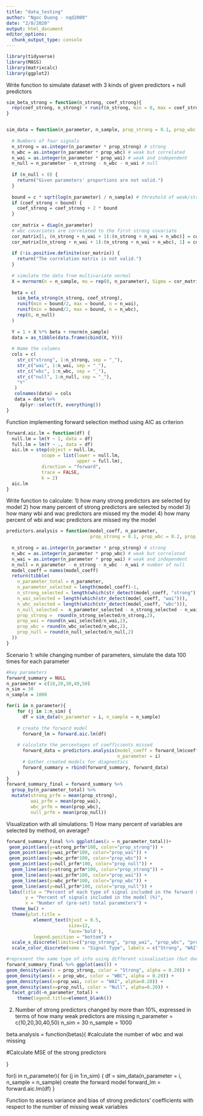 ```yaml
---
title: "data_testing"
author: "Ngoc Duong - nqd2000"
date: "2/8/2020"
output: html_document
editor_options: 
  chunk_output_type: console
---
```


```r
library(tidyverse)
library(MASS)
library(matrixcalc)
library(ggplot2)
```

Write function to simulate dataset with 3 kinds of given predictors + null predictors
```r
sim_beta_strong = function(n_strong, coef_strong){
  rep(coef_strong, n_strong) + runif(n_strong, min = 0, max = coef_strong)
}


sim_data = function(n_parameter, n_sample, prop_strong = 0.1, prop_wbc = 0.2, prop_wai = 0.2, c = 1, cor = 0.30, coef_strong = 10) {
  
  # Numbers of four signals
  n_strong = as.integer(n_parameter * prop_strong) # strong
  n_wbc = as.integer(n_parameter * prop_wbc) # weak but correlated
  n_wai = as.integer(n_parameter * prop_wai) # weak and independent
  n_null = n_parameter - n_strong - n_wbc - n_wai # null
    
  if (n_null < 0) {
    return("Given parameters' proportions are not valid.")
  }
  
  bound = c * sqrt(log(n_parameter) / n_sample) # threshold of weak/strong, the default is 0.14
  if (coef_strong < bound) {
    coef_strong = coef_strong + 2 * bound
  }
  
  cor_matrix = diag(n_parameter)
  # wbc covariates are correlated to the first strong covariate
  cor_matrix[1, (n_strong + n_wai + 1):(n_strong + n_wai + n_wbc)] = cor
  cor_matrix[(n_strong + n_wai + 1):(n_strong + n_wai + n_wbc), 1] = cor
  
  if (!is.positive.definite(cor_matrix)) {
    return("The correlation matrix is not valid.")
  }
  
  # simulate the data from multivariate normal
  X = mvrnorm(n = n_sample, mu = rep(0, n_parameter), Sigma = cor_matrix) # var = 1, correlation = covariance
  
  beta = c(
    sim_beta_strong(n_strong, coef_strong),
    runif(min = bound/2, max = bound, n = n_wai), 
    runif(min = bound/2, max = bound, n = n_wbc),
    rep(0, n_null) 
  )
  
  Y = 1 + X %*% beta + rnorm(n_sample)
  data = as_tibble(data.frame(cbind(X, Y)))
  
  # Name the columns
  cols = c(
    str_c("strong", 1:n_strong, sep = "_"),
    str_c("wai", 1:n_wai, sep = "_"),
    str_c("wbc", 1:n_wbc, sep = "_"),
    str_c("null", 1:n_null, sep = "_"),
    "Y"
   )
   colnames(data) = cols
   data = data %>% 
     dplyr::select(Y, everything())
}

```

Function implementing forward selection method using AIC as criterion
```r
forward.aic.lm = function(df) {
  null.lm = lm(Y ~ 1, data = df)
  full.lm = lm(Y ~ ., data = df)
  aic.lm = step(object = null.lm,
             scope = list(lower = null.lm, 
                          upper = full.lm), 
             direction = "forward",
             trace = FALSE, 
             k = 2)
  aic.lm
}
```


Write function to calculate:
1) how many strong predictors are selected by model
2) how many percent of strong predictors are selected by model
3) how many wbi and wac predictors are missed my the model 
4) how many percent of wbi and wac predictors are missed my the model 

```r
predictors.analysis = function(model_coeff, n_parameter,
                               prop_strong = 0.1, prop_wbc = 0.2, prop_wai = 0.2) {
  
  n_strong = as.integer(n_parameter * prop_strong) # strong
  n_wbc = as.integer(n_parameter * prop_wbc) # weak but correlated
  n_wai = as.integer(n_parameter * prop_wai) # weak and independent
  n_null = n_parameter - n_strong - n_wbc - n_wai # number of null
  model_coeff = names(model_coeff)
  return(tibble(
    n_parameter_total = n_parameter,
    n_parameter_selected = length(model_coeff)-1,
    n_strong_selected = length(which(str_detect(model_coeff, "strong"))),
    n_wai_selected = length(which(str_detect(model_coeff, "wai"))),
    n_wbc_selected = length(which(str_detect(model_coeff, "wbc"))),
    n_null_selected =  n_parameter_selected - n_strong_selected - n_wai_selected - n_wbc_selected,
    prop_strong =  round(n_strong_selected/n_strong,2),
    prop_wai = round(n_wai_selected/n_wai,2),
    prop_wbc = round(n_wbc_selected/n_wbc,2),
    prop_null = round(n_null_selected/n_null,2)
  ))
}

```




Scenario 1: while changing number of parameters, simulate the data 100 times for each parameter
```r
#key parameters
forward_summary = NULL
n_parameter = c(10,20,30,40,50)
n_sim = 30
n_sample = 1000

for(i in n_parameter){
    for (j in 1:n_sim) {
      df = sim_data(n_parameter = i, n_sample = n_sample)
      
    # create the forward model
      forward_lm = forward.aic.lm(df)
      
    # calculate the percentages of coefficients missed
      forward_data = predictors.analysis(model_coeff = forward_lm$coefficients, 
                                         n_parameter = i)
      # Gather created models for diagnostics
      forward_summary = rbind(forward_summary, forward_data)
    }
}
forward_summary_final = forward_summary %>% 
  group_by(n_parameter_total) %>% 
  mutate(strong_prfm = mean(prop_strong),
         wai_prfm = mean(prop_wai),
         wbc_prfm = mean(prop_wbc), 
         null_prfm = mean(prop_null))
```

Visualization with all simulations:
1) How many percent of variables are selected by method, on average?

```r
forward_summary_final %>% ggplot(aes(x = n_parameter_total))+
 geom_point(aes(y=strong_prfm*100, color="prop_strong")) +
 geom_point(aes(y=wai_prfm*100, color="prop_wai")) + 
 geom_point(aes(y=wbc_prfm*100, color="prop_wbc")) + 
 geom_point(aes(y=null_prfm*100, color="prop_null")) + 
  geom_line(aes(y=strong_prfm*100, color="prop_strong")) +
  geom_line(aes(y=wai_prfm*100, color="prop_wai")) + 
  geom_line(aes(y=wbc_prfm*100, color="prop_wbc")) + 
  geom_line(aes(y=null_prfm*100, color="prop_null")) + 
 labs(title = "Percent of each type of signal included in the forward selection model",
       y = "Percent of signals included in the model (%)",
       x = "Number of (pre-set) total parameters") +  
  theme_bw() + 
  theme(plot.title = 
          element_text(hjust = 0.5, 
                       size=12, 
                       face='bold'), 
          legend.position = "bottom") +
  scale_x_discrete(limits=c("prop_strong", "prop_wai", "prop_wbc", "prop_null")) + 
  scale_color_discrete(name = "Signal Type", labels = c("Strong", "WAI", "WBC", "Null")) 

#represent the same type of info using different visualization (but does not require taking mean)
forward_summary_final %>% ggplot(aes()) +
geom_density(aes(x = prop_strong, color = "Strong", alpha = 0.20)) +
geom_density(aes(x = prop_wbc, color = "WBC", alpha = 0.20)) + 
geom_density(aes(x=prop_wai, color = "WAI", alpha=0.20)) +
geom_density(aes(x=prop_null, color = "Null", alpha=0.20)) +
  facet_grid(~n_parameter_total) +
    theme(legend.title=element_blank())
```


2) Number of strong predictors changed by more than 10%, expressed in terms of how many weak predictors are missing
n_parameter = c(10,20,30,40,50)
n_sim = 30
n_sample = 1000

beta.analysis = function(betas){
  #calculate the number of wbc and wai missing
  
  #Calculate MSE of the strong predictors 
  
}

for(i in n_parameter){
    for (j in 1:n_sim) {
      df = sim_data(n_parameter = i, n_sample = n_sample)
    create the forward model
    forward_lm = forward.aic.lm(df)
    }     


Function to assess variance and bias of strong predictors' coefficients with respect to the number of missing weak variables


